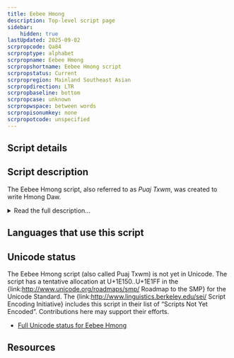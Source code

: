 ```yaml
---
title: Eebee Hmong
description: Top-level script page
sidebar:
    hidden: true
lastUpdated: 2025-09-02
scrpropcode: Qa84
scrproptype: alphabet
scrpropname: Eebee Hmong
scrpropshortname: Eebee Hmong script
scrpropstatus: Current
scrpropregion: Mainland Southeast Asian
scrpropdirection: LTR
scrpropbaseline: bottom
scrpropcase: unknown
scrpropwspace: between words
scrpropisonumkey: none
scrpropotcode: unspecified
---
```



## Script details

<ScriptDetails />

## Script description

The Eebee Hmong script, also referred to as _Puaj Txwm_, was created to write Hmong Daw.

<details>
<summary>Read the full description...</summary>The script, also called the Sayaboury script, was created by Lord Mee Noo, and is said to have been created on January 1, 1978 in Sob Tuang, Nan Province in Thailand. Although this script is still currently used, the Romanized Popular Alphabet is more widely used in this region.

The script consists of 66 consonant characters, 5 vowel characters and 8 tone characters. The vowel characters are always combined as digraphs and tone marks follow these vowel digraphs. 

Syllables in the Eebee Hmong script are separated by white spaces in the text. In some instances, consonant onsets are doubled and words without consonant onsets begin with a specific symbol. 

Punctuation marks are utilized: the comma and full stop are used and represented by the existing UCS characters; there are also script-specific symbols to indicate questions, reduplication, chanting and intonation. There are different symbols for arithmetic operations such as addition, subtraction, division and multiplication. Furthermore, numerals 0-9 are represented in the Eebee Hmong script. 

_This script is not currently recognized by the [ISO 15924 standard](http://www.unicode.org/iso15924/), but is included in ScriptSource for research purposes. If you have any information on this script, please add the information to this site. Your contributions can be a great help in refining and expanding the ISO 15924 standard. The [Script Encoding Initiative](http://www.linguistics.berkeley.edu/sei/) is working to support the inclusion of this script in the standard, and contributions here will support their efforts._
</details>

## Languages that use this script

<WsList script='Qa84' wsMax='5' />

## Unicode status

The Eebee Hmong script (also called Puaj Txwm) is not yet in Unicode. The script has a tentative allocation at U+1E150..U+1E1FF in the {link:http://www.unicode.org/roadmaps/smp/ Roadmap to the SMP} for the Unicode Standard. The {link:http://www.linguistics.berkeley.edu/sei/ Script Encoding Initiative} includes this script in their list of “Scripts Not Yet Encoded”. Contributions here may support their efforts.

- [Full Unicode status for Eebee Hmong](/scrlang/unicode/qa84-unicode.md)



## Resources

<ScriptResources detailSummary='seemore' />

